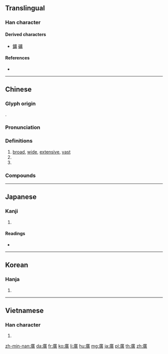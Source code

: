 ==Translingual==
{{Han simplified forms|廣|広|广}}

===Han character===
{{Han char|rn=53|rad=广|as=12|sn=15|four=00286|canj=ITMC|ids=⿸广黃,⿸广黄}}

====Derived characters====
* [[鑛]] [[礦]]

====References====
* {{Han ref|kx=0351.030|dkj=09493|dj=0663.010|hdz=20897.040|uh=5EE3|ud=24291|bh=BC73|bd=48243}}

----

==Chinese==
{{zh-forms|s=广|alt=広}}

===Glyph origin===
{{Han etyl}}
{{Han compound|广|黃|ls=psc|c1=s|c2=p}}.

===Pronunciation===
{{zh-pron
|m=guǎng
|c=gwong2
|h=pfs=kóng
|md=guōng
|mn=kńg/kóng
|mn_note=kńg - vernacular, kóng - literary
|w=2kuaan
|mc=y
|oc=y
|ma=
|cat=a
}}

===Definitions===
{{zh-hanzi}}

# [[broad]], [[wide]], [[extensive]], [[vast]]
# {{zh-abbrev|廣州|Guangzhou}}
# {{zh-abbrev|廣東|Guangdong}}

===Compounds===
{{zh-der|廣告|廣州|廣東|廣西|做廣告|兩廣|公益廣告|兵多將廣|分類廣告|右廣|吳廣|地廣人稀|地廣人稠|增廣|增廣生員|增廣見聞|大庭廣眾|太丘道廣|姚廣孝|姻族廣茂|孔廣森|安廣|寬廣|小廣播|店面廣告|廣三鐵路|廣九鐵路|廣交|廣傳|廣儲司|廣內|廣博|廣受好評|廣告人|廣告函件|廣告媒體|廣告活動|廣告節目|廣告詞|廣告費|廣告顏料|廣嗣|廣土眾民|廣坐|廣場|廣夏細旃|廣大|廣寒|廣寒仙子|廣寒宮|廣島|廣崇|廣州和約|廣州市|廣州戲|廣州灣|廣州起義|廣布|廣府幫|廣府戲|廣度|廣庭|廣庭大眾|廣廈|廣廈萬間|廣弘明集|廣德|廣德從橋|廣惠倉|廣成子|廣捕|廣捕文書|廣捨|廣播|廣播劇|廣播段|廣播界|廣播節|廣播節目|廣播系統|廣播網|廣播電臺|廣文|廣文先生|廣方言館|廣東大戲|廣東油桐|廣東漢劇|廣東灣|廣東炒麵|廣東省|廣東粥|廣柳車|廣欬|廣武|廣武嘆|廣法大秤|廣泛|廣溪峽|廣漠|廣牧|廣用試紙|廣畤|廣瘡|廣盛|廣眾|廣眾大庭|廣窯|廣結善緣|廣結良緣|廣緝|廣緝文書|廣繡|廣群芳譜|廣義|廣耕|廣莫門|廣莫風|廣行善事|廣衍|廣袖高髻|廣袤|廣裡|廣西省|廣覽詩書|廣角鏡|廣角鏡頭|廣貨|廣輪|廣通渠|廣鈞|廣長舌|廣開言路|廣開門路|廣闊|廣陵客|廣陵散|廣陸|廣雅|廣雅疏證|廣電處|廣韻|廣體客機|廣鼻類|德廣|心廣體胖|志廣才疏|意廣才疏|戶外廣告|才廣妨身|才疏意廣|才高意廣|打廣告|拉廣告|推廣|推廣教育|推而廣之|有線廣播|李廣|李廣利|李廣射虎|李廣難封|楊廣|楊文廣|水廣魚大|河廣|洋廣貨|深廣|漢廣|熒幕廣告|直接廣播|短波廣播|神通廣大|稠人廣坐|稠人廣眾|立體廣告|立體廣播|糧多草廣|紅色廣場|網路廣告|羅馬廣場|老廣廣|老廣文|腹笥甚廣|袤廣|見多識廣|見聞廣博|言論廣場|調幅廣播|調頻廣播|識多才廣|貳廣|車廂廣告|車體廣告|軍多將廣|輿地廣記|農業推廣|通衢廣陌|配置廣播|鈞天廣樂|集思廣益|電子廣告|鴨兒廣梨}}

{{zh-cat|Intermediate}}

----

==Japanese==

===Kanji===
{{ja-kanji|grade=|rs=广12|style=ky|shin=広}}

# {{defn|lang=ja|sort=广12}}

====Readings====
* {{ja-readings|on=[[こう]] (kō)|kun=[[ひろい]] (hiroi), [[ひろば]] (hiroba), [[ひろめる]] (hiromeru)}}

----

==Korean==

===Hanja===
{{ko-hanja|hangeul=광|eumhun=넓을}}

# {{defn|lang=ko|sort=广12}}

----

==Vietnamese==

===Han character===
{{vi-hantu|[[quảng]], [[quẳng]], [[quãng]], [[rộng]]|rs=广12}}

# {{defn|lang=vi|sort=广12}}

[[zh-min-nan:廣]]
[[da:廣]]
[[fr:廣]]
[[ko:廣]]
[[li:廣]]
[[hu:廣]]
[[mg:廣]]
[[ja:廣]]
[[pl:廣]]
[[th:廣]]
[[zh:廣]]